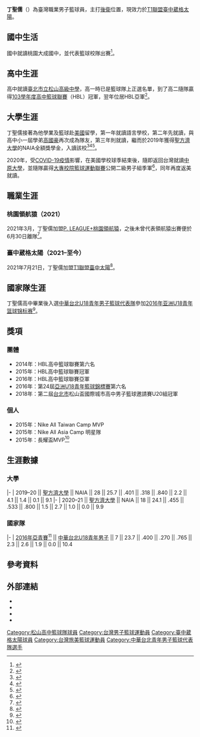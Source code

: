 {{Infobox basketball biography
| image =
| position = [[後衛_(籃球)|後衛]]
| height_m = 1.74
| weight_kg = 70
| league = [[T1聯盟|T1聯盟]]
| team = 臺中葳格太陽
| number = 3
| nationality = {{ROC}}
| birth_date = {{birth_date_and age|1998|08|22}}
| birth_place = {{TWN}}[[桃園市|桃園市]]
| high_school = [[松山高中|松山高中]]
| college = {{tsl|en|Marshalltown Community College|馬紹爾鎮社區學院}}<br>{{tsl|en|Glendale Community College (California)|格倫代爾社區學院 (加州)|格倫代爾社區學院}}<br>[[聖方濟大學|聖方濟大學]]
| career_start = 2021
<!-- 請勿加入桃園領航猿，丁聖儒沒替領航猿出賽過 -->
| years1 = 2021–至今
| team1 = [[臺中葳格太陽|臺中葳格太陽]]
| awards =
* [[高級中等學校籃球聯賽|高中籃球聯賽]]冠軍（2015）
* Nike All Taiwan Camp MVP（2015）
* 長耀盃冠軍（2015）
* 長耀盃MVP（2015）
}}

'''丁聖儒'''（{{bd|1998年|8月22日}}）為臺灣職業男子籃球員，主打[[後衛_(籃球)|後衛]]位置，現效力於[[T1聯盟|T1聯盟]][[臺中葳格太陽|臺中葳格太陽]]。

== 國中生活 ==
國中就讀桃園大成國中，並代表籃球校隊出賽<ref>{{cite news|title=NOW球星／小巨人丁聖儒　尋找自己的「美」夢|url=https://www.nownews.com/news/2587229|publisher=今日新聞|author=莊雅婷|date=2017-07-10|accessdate=2021-03-02|language=zh-hant|archive-date=2021-03-13|archive-url=https://web.archive.org/web/20210313162902/https://www.nownews.com/news/2587229}}</ref>。

== 高中生涯 ==
高中就讀[[臺北市立松山高級中學|臺北市立松山高級中學]]，高一時已是籃球隊上正選名單，到了高二隨隊贏得[[103學年度高中籃球聯賽|103學年度高中籃球聯賽]]（HBL）冠軍，翌年位居HBL亞軍<ref>{{cite news|title=男一級預賽 姜廣謙33分秀吸睛 昔日大成三劍客戰友陳建銘請纓29日伺候|url=http://www.ssu.org.tw/News/Detail/ffa73502-4556-407d-b5cf-d6fa8d145e8d|publisher=SSU大專學生運動網|author=|date=2019-11-28|accessdate=2021-03-02|language=zh-hant|archive-date=2021-03-13|archive-url=https://web.archive.org/web/20210313163010/http://www.ssu.org.tw/News/Detail/ffa73502-4556-407d-b5cf-d6fa8d145e8d}}</ref>。

== 大學生涯 ==
丁聖儒接著為他學業及籃球赴[[美國|美國]]留學，第一年就讀語言學校，第二年先就讀{{tsl|en|Marshalltown Community College|馬紹爾鎮社區學院}}，與高中小一屆學弟[[高國豪|高國豪]]再次成為隊友，第三年則就讀{{tsl|en|Glendale Community College (California)|格倫代爾社區學院 (加州)|格倫代爾社區學院}}，繼而於2019年獲得[[聖方濟大學|聖方濟大學]]的NAIA全額獎學金，入讀該校<ref>{{cite news |title=松山高中旅美幫 孫思堯 丁聖儒力爭上游 |url=http://vamossports.com.tw/?p=16718 |accessdate=2021-03-02 |work=VAMOS SPORTS翊起運動 |date=2018-07-13 |language=zh-hant |archive-date=2021-03-13 |archive-url=https://web.archive.org/web/20210313163801/http://vamossports.com.tw/?p=16718 }}</ref><ref>{{cite news |author1=陳瑞浩 |title=高國豪、吳永盛等10旅美台將 開季首表現 |url=https://sports.ettoday.net/news/1300699 |accessdate=2021-03-02 |work=ETtoday |date=2018-11-08 |language=zh-hant |archive-date=2021-03-13 |archive-url=https://web.archive.org/web/20210313164042/https://sports.ettoday.net/news/1300699 }}</ref><ref name="210302A">{{cite news|title=每年都想回台灣　丁聖儒5年旅美經驗談|url=https://tsna.com/article/37832|publisher=TSNA|author=陳容琛|date=2021-03-02|accessdate=2021-03-02|language=zh-hant|archive-date=2022-01-26|archive-url=https://web.archive.org/web/20220126015710/https://tsna.com/article/37832}}</ref>。

2020年，受[[COVID-19疫情|COVID-19疫情]]影響，在美國學校球季結束後，隨即返回台灣就讀[[中原大學|中原大學]]，並隨隊贏得[[大專校院籃球運動聯賽|大專校院籃球運動聯賽]]公開二級男子組季軍<ref>{{cite news|title=UBA／中原開外掛 退台大闖一級候|url=https://udn.com/news/story/7003/4611460|publisher=聯合報|via=聯合新聞網|author=曾思儒|date=2020-06-03|accessdate=2021-03-02|language=zh-hant|archive-date=2021-04-27|archive-url=https://web.archive.org/web/20210427003936/https://udn.com/news/story/7003/4611460}}</ref>，同年再度返美就讀。

== 職業生涯 ==
=== 桃園領航猿（2021） ===
2021年3月，丁聖儒加盟[[P._LEAGUE+|P. LEAGUE+]][[桃園領航猿|桃園領航猿]]，之後未曾代表領航猿出賽便於6月30日離隊<ref>{{cite news |title=領航猿4球員約滿　賴國維、孫思堯、張耕淯、丁聖儒離隊|url=https://www.setn.com/News.aspx?NewsID=960964|publisher=三立新聞網|author=劉彥池|archive-url=https://web.archive.org/web/20210701132549/https://www.setn.com/News.aspx?NewsID=960964|archive-date=2021-07-01|date=2021-06-30|accessdate=2021-07-01|language=zh-hant}}</ref>。

=== 臺中葳格太陽（2021–至今） ===
2021年7月21日，丁聖儒加盟[[T1聯盟|T1聯盟]][[臺中太陽|臺中太陽]]<ref>{{cite news|title=旅美後衛丁聖儒加盟太陽 有望扛下先發後衛大任|url=https://udn.com/news/story/7003/5617478|publisher=聯合新聞網|author=劉肇育|date=2021-07-30|accessdate=2021-10-03|language=zh-hant|archive-date=2021-10-03|archive-url=https://web.archive.org/web/20211003052436/https://udn.com/news/story/7003/5617478}}</ref>。

== 國家隊生涯 ==
丁聖儒高中畢業後入選[[中華台北U18青年男子籃球代表隊|中華台北U18青年男子籃球代表隊]]參加[[2016年亚洲U18青年篮球锦标赛|2016年亚洲U18青年篮球锦标赛]]<ref>{{cite news |title=U18亞青男籃賽 中華隊名單公布 |url=https://www.chinatimes.com/realtimenews/20160707004761-260403?chdtv |accessdate=2021-03-02 |via=中國時報 |agency=中央通訊社 |date=2016-07-07 |language=zh-hant |archive-date=2021-03-13 |archive-url=https://web.archive.org/web/20210313163235/https://www.chinatimes.com/realtimenews/20160707004761-260403?chdtv }}</ref>。

== 獎項 ==
=== 團體 ===
* 2014年：HBL高中籃球聯賽第六名
* 2015年：HBL高中籃球聯賽冠軍
* 2016年：HBL高中籃球聯賽亞軍
*2016年：第24屆[[亚洲U18青年篮球锦标赛|亞洲U18青年籃球錦標賽]]第六名
* 2018年：第二屆[[台北市|台北市]]松山盃國際城市高中男子籃球邀請賽U20組冠軍
=== 個人 ===
* 2015年：Nike All Taiwan Camp MVP
* 2015年：Nike All Asia Camp 明星隊
* 2015年：長耀盃MVP<ref>{{cite news |author1=廖聿偉 |title=丁丁是個人才！絕殺氣走南山 |url=https://sports.ltn.com.tw/news/paper/924792 |accessdate=2021-03-02 |work=自由時報 |date=2015-10-19 |archive-date=2021-03-13 |archive-url=https://web.archive.org/web/20210313165349/https://sports.ltn.com.tw/news/paper/924792 }}</ref>

== 生涯數據 ==
{{Basketball player statistics legend}}

=== 大學 ===
{{Basketball player statistics start}}
|-
| 2019–20 || [[聖方濟大學|聖方濟大學]] || NAIA || 28 || 25.7 || .401 || .318 || .840 || 2.2 || 4.1 || 1.4 || 0.1 || 9.1
|-
| 2020–21 || [[聖方濟大學|聖方濟大學]] || NAIA || 18 || 24.1 || .455 || .533 || .800 || 1.5 || 2.7 || 1.0 || 0.0 || 9.9
{{s-end}}

=== 國家隊 ===
{{Basketball player statistics}}
|-
| [[2016年亞洲U18青年籃球錦標賽|2016年亞青賽]]<ref>{{cite web |title=Sheng-Ju Ting |url=http://www.fiba.basketball/asia/u18/2016/player/Sheng-Ju-Ting |website=FIBA.basketball |accessdate=2021-06-20 |archive-date=2021-06-29 |archive-url=https://web.archive.org/web/20210629040842/http://www.fiba.basketball/asia/u18/2016/player/Sheng-Ju-Ting }}</ref> || [[中華台北U18青年男子籃球代表隊|中華台北U18青年男子]] || 7 || 23.7 || .400 || .270 || .765 || 2.3 || 2.6 || 1.9 || 0.0 || 10.4
{{s-end}}

==參考資料==
{{reflist}}

== 外部連結 ==
*{{instagram|eric.ttt}}
*{{cite web |title=Eric Ting |url=https://www.mccathletics.com/sports/mbkb/2017-18/bios/ting_eric_0z39 |website={{tsl|en|Marshalltown Community College|馬紹爾鎮社區學院}}體育運動 |access-date=2021-03-02 |archive-date=2018-01-11 |archive-url=https://web.archive.org/web/20180111205407/http://www.mccathletics.com/sports/mbkb/2017-18/bios/ting_eric_0z39 }}
*{{cite web |title=Eric Ting |url=https://www.gccathletics.com/sports/mbkb/2018-19/bios/ting_eric_c2ld |website={{tsl|en|Glendale Community College (California)|格倫代爾社區學院 (加州)|格倫代爾社區學院}}體育運動}}
*{{cite web |title=Eric Ting |url=http://www.gofightingsaints.com/roster/74/1/13113.php |website=[[聖方濟大學|聖方濟大學]]}}

{{臺中葳格太陽現役球員名單}}
{{DEFAULTSORT:Ding}}
[[Category:松山高中籃球隊球員|Category:松山高中籃球隊球員]]
[[Category:台灣男子籃球運動員|Category:台灣男子籃球運動員]]
[[Category:臺中葳格太陽球員|Category:臺中葳格太陽球員]]
[[Category:台灣旅美籃球運動員|Category:台灣旅美籃球運動員]]
[[Category:中華台北青年男子籃球代表隊選手|Category:中華台北青年男子籃球代表隊選手]]
